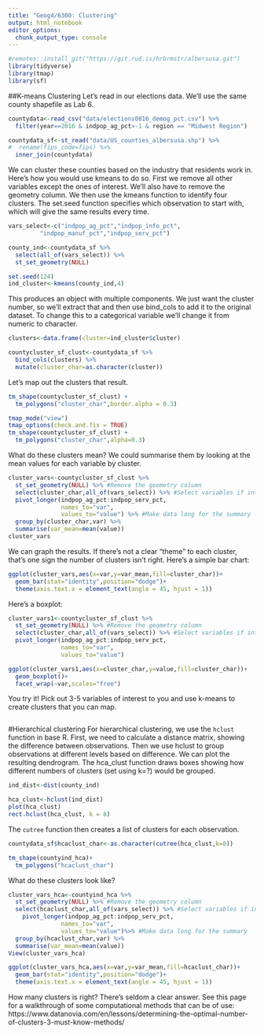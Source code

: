 ```yaml
---
title: "Geog4/6300: Clustering"
output: html_notebook
editor_options: 
  chunk_output_type: console
---
```


```r
#remotes::install_git("https://git.rud.is/hrbrmstr/albersusa.git")
library(tidyverse)
library(tmap)
library(sf)
```

##K-means Clustering
Let's read in our elections data. We'll use the same county shapefile as Lab 6.

```r
countydata<-read_csv("data/elections0816_demog_pct.csv") %>%
  filter(year==2016 & indpop_ag_pct>-1 & region == "Midwest Region")

countydata_sf<-st_read("data/US_counties_albersusa.shp") %>%
#  rename(fips_code=fips) %>%
  inner_join(countydata)
```

We can cluster these counties based on the industry that residents work in. Here's how you would use kmeans to do so. First we remove all other variables except the ones of interest. We'll also have to remove the geometry column. We then use the kmeans function to identify four clusters. The set.seed function specifies which observation to start with, which will give the same results every time.

```r
vars_select<-c("indpop_ag_pct","indpop_info_pct",
         "indpop_manuf_pct","indpop_serv_pct")

county_ind<-countydata_sf %>%
  select(all_of(vars_select)) %>%
  st_set_geometry(NULL)

set.seed(124)
ind_cluster<-kmeans(county_ind,4)
```

This produces an object with multiple components. We just want the cluster number, so we'll extract that and then use bind_cols to add it to the original dataset. To change this to a categorical variable we'll change it from numeric to character.

```r
clusters<-data.frame(cluster=ind_cluster$cluster)

countycluster_sf_clust<-countydata_sf %>%
  bind_cols(clusters) %>%
  mutate(cluster_char=as.character(cluster)) 
```

Let's map out the clusters that result.

```r
tm_shape(countycluster_sf_clust) + 
  tm_polygons("cluster_char",border.alpha = 0.3)

tmap_mode("view")
tmap_options(check.and.fix = TRUE)
tm_shape(countycluster_sf_clust) + 
  tm_polygons("cluster_char",alpha=0.3)
```

What do these clusters mean? We could summarise them by looking at the mean values for each variable by cluster.

```r
cluster_vars<-countycluster_sf_clust %>%
  st_set_geometry(NULL) %>% #Remove the geometry column
  select(cluster_char,all_of(vars_select)) %>% #Select variables if interest
  pivot_longer(indpop_ag_pct:indpop_serv_pct,
               names_to="var",
               values_to="value") %>% #Make data long for the summary
  group_by(cluster_char,var) %>%
  summarise(var_mean=mean(value)) 
cluster_vars
```

We can graph the results. If there's not a clear "theme" to each cluster, that's one sign the number of clusters isn't right. Here's a simple bar chart:

```r
ggplot(cluster_vars,aes(x=var,y=var_mean,fill=cluster_char))+
  geom_bar(stat="identity",position="dodge")+
  theme(axis.text.x = element_text(angle = 45, hjust = 1))
```

Here's a boxplot:

```r
cluster_vars1<-countycluster_sf_clust %>%
  st_set_geometry(NULL) %>% #Remove the geometry column
  select(cluster_char,all_of(vars_select)) %>% #Select variables if interest
  pivot_longer(indpop_ag_pct:indpop_serv_pct,
               names_to="var",
               values_to="value")

ggplot(cluster_vars1,aes(x=cluster_char,y=value,fill=cluster_char))+
  geom_boxplot()+
  facet_wrap(~var,scales="free")
```


You try it! Pick out 3-5 variables of interest to you and use k-means to create clusters that you can map.

```r

```


#Hierarchical clustering
For hierarchical clustering, we use the `hclust` function in base R. First, we need to calculate a distance matrix, showing the difference between observations. Then we use hclust to group observations at different levels based on difference. We can plot the resulting dendrogram. The hca_clust function draws boxes showing how different numbers of clusters (set using k=?) would be grouped.

```r
ind_dist<-dist(county_ind)

hca_clust<-hclust(ind_dist)
plot(hca_clust)
rect.hclust(hca_clust, k = 8)
```

The `cutree` function then creates a list of clusters for each observation.

```r
countydata_sf$hcaclust_char<-as.character(cutree(hca_clust,k=8))

tm_shape(countyind_hca)+
  tm_polygons("hcaclust_char")
```

What do these clusters look like?

```r
cluster_vars_hca<-countyind_hca %>%
  st_set_geometry(NULL) %>% #Remove the geometry column
  select(hcaclust_char,all_of(vars_select)) %>% #Select variables if interest
    pivot_longer(indpop_ag_pct:indpop_serv_pct,
               names_to="var",
               values_to="value")%>% #Make data long for the summary
  group_by(hcaclust_char,var) %>%
  summarise(var_mean=mean(value)) 
View(cluster_vars_hca)

ggplot(cluster_vars_hca,aes(x=var,y=var_mean,fill=hcaclust_char))+
  geom_bar(stat="identity",position="dodge")+
  theme(axis.text.x = element_text(angle = 45, hjust = 1))
```

How many clusters is right? There's seldom a clear answer. See this page for a walkthrough of some computational methods that can be of use: https://www.datanovia.com/en/lessons/determining-the-optimal-number-of-clusters-3-must-know-methods/
